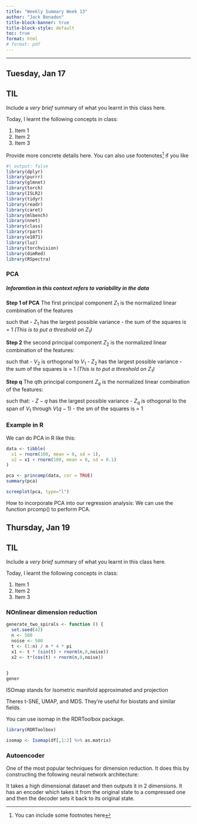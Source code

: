 ```yaml
---
title: "Weekly Summary Week 13"
author: "Jack Benadon"
title-block-banner: true
title-block-style: default
toc: true
format: html
# format: pdf
---
```


---

## Tuesday, Jan 17

::: {.callout-important}
## TIL

Include a _very brief_ summary of what you learnt in this class here. 

Today, I learnt the following concepts in class:

1. Item 1
1. Item 2
1. Item 3
:::

Provide more concrete details here. You can also use footenotes[^footnote] if you like

```R
#| output: false
library(dplyr) 
library(purrr) 
library(glmnet)
library(torch)
library(ISLR2)
library(tidyr) 
library(readr) 
library(caret)
library(mlbench)
library(nnet)
library(class)
library(rpart)
library(e1071) 
library(luz) 
library(torchvision)
library(dimRed)
library(RSpectra)
```

### PCA

##### Inforamtion in this context refers to variability in the data

__Step 1 of PCA__
The first principal component $Z_1$ is the normalized linear combination of the features

such that 
- $Z_1$ has the largest possible variance
- the sum of the squares is = 1 _(This is to put a threshold on $Z_1$)_

__Step 2__
the second principal component $Z_2$ is the normalized linear combination of the features:

such that
- $V_2$ is orthogonal to $V_1$
- $Z_2$ has the largest possible variance
- the sum of the squares is = 1 _(This is to put a threshold on $Z_1$)_

__Step q__
The qth principal component $Z_q$ is the normalized linear combination of the features:

such that:
- $Z-q$  has the largest possible variance
- $Z_q$ is othogonal to the span of $V_1$ through $V(q-1)$
- the sm of the squares is = 1

### Example in R
We can do PCA in R like this:
```R
data <- tibble(
  x1 = rnorm(100, mean = 0, sd = 1),
  x2 = x1 + rnorm(100, mean = 0, sd = 0.1)
)

pca <- princomp(data, cor = TRUE)
summary(pca)
```

```R
screeplot(pca, type="l")
```

How to incorporate PCA into our regression analysis:
We can use the function prcomp() to perform PCA.







## Thursday, Jan 19



::: {.callout-important}
## TIL

Include a _very brief_ summary of what you learnt in this class here. 

Today, I learnt the following concepts in class:

1. Item 1
1. Item 2
1. Item 3
:::

### NOnlinear dimension reduction
```R
generate_two_spirals <- function () {
  set.seed(42)
  n <- 500
  noise <- 500
  t <- (1:n) / n * 4 * pi
  x1 <- t * (sin(t) + rnorm(n,0,noise))
  x2 <- t*(cos(t) + rnorm(n,0,noise))
  

}  
gener
```

ISOmap stands for 
Isometric
manifold
approximated and projection

Theres t-SNE, UMAP, and MDS. They're useful for biostats and similar fields.

You can use isomap in the RDRToolbox package.

```R
library(RDRToolbox)
```

```R
isomap <- Isomap(df[,1:2] %>% as.matrix)
```

### Autoencoder
One of the most popular techniques for dimension reduction. It does this by constructing the following neural network architecture:

It takes a high dimensional dataset and then outputs it in 2 dimensions. It has an encoder which takes it from the original state to a compressed one and then the decoder sets it back to its original state.


[^footnote]: You can include some footnotes here